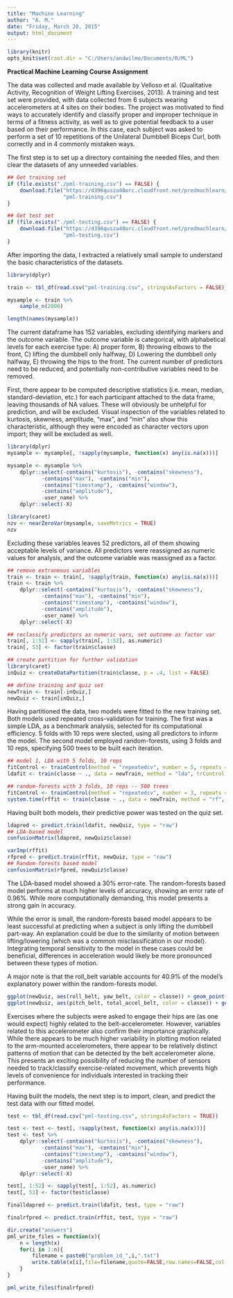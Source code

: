 ```yaml
---
title: "Machine Learning"
author: "A. M."
date: "Friday, March 20, 2015"
output: html_document
---
```


```r
library(knitr)
opts_knit$set(root.dir = "C:/Users/andwilmo/Documents/R/ML")
```

**Practical Machine Learning Course Assignment**

The data was collected and made available by Velloso et al. (Qualitative Activity, Recognition of Weight Lifting Exercises, 2013). A training and test set were provided, with data collected from 6 subjects wearing accelerometers at 4 sites on their bodies. The project was motivated to find ways to accurately identify and classify proper and improper technique in terms of a fitness activity, as well as to give potential feedback to a user based on their performance. In this case, each subject was asked to perform a set of 10 repetitions of the Unilateral Dumbbell Biceps Curl, both correctly and in 4 commonly mistaken ways.

The first step is to set up a directory containing the needed files, and then clear the datasets of any unneeded variables.

```r
## Get training set
if (file.exists("./pml-training.csv") == FALSE) {
    download.file("https://d396qusza40orc.cloudfront.net/predmachlearn/pml-training.csv",
                  "pml-training.csv")
}

## Get test set
if (file.exists("./pml-testing.csv") == FALSE) {
    download.file("https://d396qusza40orc.cloudfront.net/predmachlearn/pml-testing.csv",
                  "pml-testing.csv")
}
```

After importing the data, I extracted a relatively small sample to understand the basic characteristics of the datasets.

```r
library(dplyr)

train <- tbl_df(read.csv("pml-training.csv", stringsAsFactors = FALSE))

mysample <- train %>%
    sample_n(2000)

length(names(mysample))
```

The current dataframe has 152 variables, excluding identifying markers and the outcome variable. The outcome variable is categorical, with alphabetical levels for each exercise type: A) proper form, B) throwing elbows to the front, C) lifting the dumbbell only halfway, D) Lowering the dumbbell only halfway, E) throwing the hips to the front.
The current number of predictors need to be reduced, and potentially non-contributive variables need to be removed.

First, there appear to be computed descriptive statistics (i.e. mean, median, standard-deviation, etc.) for each participant attached to the data frame, leaving thousands of NA values. These will obviously be unhelpful for prediction, and will be excluded. Visual inspection of the variables related to kurtosis, skewness, amplitude, "max", and "min" also show this characteristic, although they were encoded as character vectors upon import; they will be excluded as well.

```r
library(dplyr)
mysample <- mysample[, !sapply(mysample, function(x) any(is.na(x)))]

mysample <- mysample %>%
    dplyr::select(-contains("kurtosis"), -contains("skewness"),
           -contains("max"), -contains("min"), 
           -contains("timestamp"), -contains("window"),
           -contains("amplitude"),
           -user_name) %>%
    dplyr::select(-X)

library(caret)
nzv <- nearZeroVar(mysample, saveMetrics = TRUE)
nzv
```

Excluding these variables leaves 52 predictors, all of them showing acceptable levels of variance. All predictors were reassigned as numeric values for analysis, and the outcome variable was reassigned as a factor.

```r
## remove extraneous variables
train <- train <- train[, !sapply(train, function(x) any(is.na(x)))]
train <- train %>%
    dplyr::select(-contains("kurtosis"), -contains("skewness"),
           -contains("max"), -contains("min"), 
           -contains("timestamp"), -contains("window"),
           -contains("amplitude"),
           -user_name) %>%
    dplyr::select(-X)

## reclassify predictors as numeric vars, set outcome as factor var
train[, 1:52] <- sapply(train[, 1:52], as.numeric)
train[, 53] <- factor(train$classe)

## create partition for further validation
library(caret)
inQuiz <- createDataPartition(train$classe, p = .4, list = FALSE)

## define training and quiz set
newTrain <- train[-inQuiz,]
newQuiz <- train[inQuiz,]
```

Having partitioned the data, two models were fitted to the new training set. Both models used repeated cross-validation for training. The first was a simple LDA, as a benchmark analysis, selected for its computational efficiency. 5 folds with 10 reps were slected, using all predictors to inform the model. The second model employed random-forests, using 3 folds and 10 reps, specifying 500 trees to be built each iteration.

```r
## model 1, LDA with 5 folds, 10 reps
fitControl <- trainControl(method = "repeatedcv", number = 5, repeats = 10)
ldafit <- train(classe ~ ., data = newTrain, method = "lda", trControl = fitControl) 

## random-forests with 3 folds, 10 reps -- 500 trees
fitControl <- trainControl(method = "repeatedcv", number = 3, repeats = 10)
system.time(rffit <- train(classe ~ ., data = newTrain, method = "rf", ntree = 500, trainControl = fitControl))
```

Having built both models, their predictive power was tested on the quiz set.

```r
ldapred <- predict.train(ldafit, newQuiz, type = "raw")
## LDA-based model
confusionMatrix(ldapred, newQuiz$classe)

varImp(rffit)
rfpred <- predict.train(rffit, newQuiz, type = "raw")
## Random-forests based model
confusionMatrix(rfpred, newQuiz$classe)
```

The LDA-based model showed a 30% error-rate. The random-forests based model performs at much higher levels of accuracy, showing an error rate of 0.96%. While more computationally demanding, this model presents a strong gain in accuracy.

While the error is small, the random-forests based model appears to be least successful at predicting when a subject is only lifting the dumbbell part-way. An explanation could be due to the similarity of motion between lifting/lowering (which was a common misclassification in our model). Integrating temporal sensitivity to the model in these cases could be beneficial, differences in acceleration would likely be more pronounced between these types of motion.

A major note is that the roll_belt variable accounts for 40.9% of the model's explanatory power within the random-forests model.
```r
ggplot(newQuiz, aes(roll_belt, yaw_belt, color = classe)) + geom_point()
ggplot(newQuiz, aes(pitch_belt, total_accel_belt, color = classe)) + geom_point()
```
Exercises where the subjects were asked to engage their hips are (as one would expect) highly related to the belt-accelerometer. However, variables related to this accelerometer also confirm their importance graphically. While there appears to be much higher variability in plotting motion related to the arm-mounted accelerometers, there appear to be relatively distinct patterns of motion that can be detected by the belt accelerometer alone. This presents an exciting possibility of reducing the number of sensors needed to track/classify exercise-related movement, which prevents high levels of convenience for individuals interested in tracking their performance.

Having built the models, the next step is to import, clean, and predict the test data with our fitted model.

```r
test <- tbl_df(read.csv("pml-testing.csv", stringsAsFactors = TRUE))

test <- test <- test[, !sapply(test, function(x) any(is.na(x)))]
test <- test %>%
    dplyr::select(-contains("kurtosis"), -contains("skewness"),
           -contains("max"), -contains("min"), 
           -contains("timestamp"), -contains("window"),
           -contains("amplitude"),
           -user_name) %>%
    dplyr::select(-X)

test[, 1:52] <- sapply(test[, 1:52], as.numeric)
test[, 53] <- factor(test$classe)

finalldapred <- predict.train(ldafit, test, type = "raw")

finalrfpred <- predict.train(rffit, test, type = "raw")
```


```r
dir.create("answers")
pml_write_files = function(x){
    n = length(x)
    for(i in 1:n){
        filename = paste0("problem_id_",i,".txt")
        write.table(x[i],file=filename,quote=FALSE,row.names=FALSE,col.names=FALSE)
    }
}

pml_write_files(finalrfpred)
```